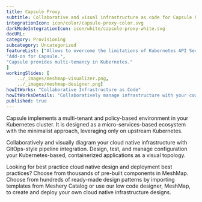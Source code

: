 ```yaml
---
title: Capsule Proxy  
subtitle: Collaborative and visual infrastructure as code for Capsule Proxy
integrationIcon: icon/color/capsule-proxy-color.svg
darkModeIntegrationIcon: icon/white/capsule-proxy-white.svg
docURL: 
category: Provisioning
subcategory: Uncategorized
featureList: ["Allows to overcome the limitations of Kubernetes API Server on listing owned cluster-scoped resources.",
"Add-on for Capsule.",
"Capsule provides multi-tenancy in Kubernetes."
]
workingSlides: [
    ../_images/meshmap-visualizer.png,
    ../_images/meshmap-designer.png]
howItWorks: "Collaborative Infrastructure as Code"
howItWorksDetails: "Collaboratively manage infrastructure with your coworkers synchronously sharing the same designs."
published: true
---
```

<p>
    Capsule implements a multi-tenant and policy-based environment in your Kubernetes cluster. It is designed as a micro-services-based ecosystem with the minimalist approach, leveraging only on upstream Kubernetes.
</p>
<p>
    Collaboratively and visually diagram your cloud native infrastructure with GitOps-style pipeline integration. Design, test, and manage configuration your Kubernetes-based, containerized applications as a visual topology.
</p>
<p>
    Looking for best practice cloud native design and deployment best practices? Choose from thousands of pre-built components in MeshMap. Choose from hundreds of ready-made design patterns by importing templates from Meshery Catalog or use our low code designer, MeshMap, to create and deploy your own cloud native infrastructure designs.
</p>